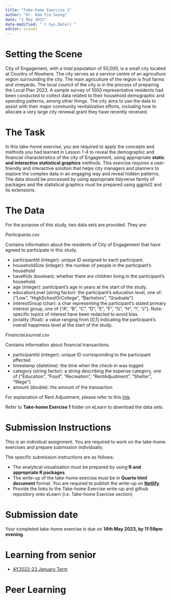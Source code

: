```yaml
---
title: "Take-home Exercise 1"
author: "Dr. Kam Tin Seong"
date: "1 May 2023"
date-modified: "`r Sys.Date()`"
editor: visual
---
```


# Setting the Scene

City of Engagement, with a total population of 50,000, is a small city located at Country of Nowhere.  The city serves as a service centre of an agriculture region surrounding the city.  The main agriculture of the region is fruit farms and vineyards.  The local council of the city is in the process of preparing the Local Plan 2023.  A sample survey of 1000 representative residents had been conducted to collect data related to their household demographic and spending patterns, among other things.  The city aims to use the data to assist with their major community revitalization efforts, including how to allocate a very large city renewal grant they have recently received.       

# The Task

In this take-home exercise, you are required to apply the concepts and methods you had learned in Lesson 1-4 to reveal the demographic and financial characteristics of the city of Engagement, using appropriate **static and interactive statistical graphics** methods. This exercise requires a user-friendly and interactive solution that helps city managers and planners to explore the complex data in an engaging way and reveal hidden patterns. The data should be processed by using appropriate tidyverse family of packages and the statistical graphics must be prepared using ggplot2 and its extensions.

# The Data

For the purpose of this study, two data sets are provided. They are:

*Participants.csv*

Contains information about the residents of City of Engagement that have agreed to participate in this study.

-   participantId (integer): unique ID assigned to each participant.
-   householdSize (integer): the number of people in the participant’s household
-   haveKids (boolean): whether there are children living in the participant’s household.
-   age (integer): participant’s age in years at the start of the study.
-   educationLevel (string factor): the participant’s education level, one of:
{"Low", "HighSchoolOrCollege", "Bachelors", "Graduate"}
-   interestGroup (char): a char representing the participant's stated primary interest group, one of {"A", "B", "C", "D", "E", "F", "G", "H", "I", "J"}. Note: specific topics of interest have been redacted to avoid bias.
-   joviality (float): a value ranging from [0,1] indicating the participant’s overall happiness level at the start of the study.

*FinancialJournal.csv*

Contains information about financial transactions.

-   participantId (integer): unique ID corresponding to the participant affected
-   timestamp (datetime): the time when the check-in was logged
-   category (string factor): a string describing the expense category, one of {“Education”, “Food”, “Recreation”, “RentAdjustment”, “Shelter”, “Wage”}
-   amount (double): the amount of the transaction

For explanation of Rent Adjustment, please refer to this [link](https://www.lawinsider.com/dictionary/rent-adjustment-amount).

::: callout-note
Refer to **Take-home Exercise 1** folder on eLearn to download the data sets.
:::

# Submission Instructions

This is an individual assignment. You are required to work on the take-home exercises and prepare submission individually.

The specific submission instructions are as follows:

-   The analytical visualisation must be prepared by using **R and appropriate R packages**.
-   The write-up of the take-home exercise must be in **Quarto html document** format. You are required to publish the write-up on [**Netlify**](https://www.netlify.com/).
-   Provide the links to the Take-home Exercise write-up and github repository onto eLearn (i.e. Take-home Exercise section)

# Submission date

Your completed take-home exercise is due on **14th May 2023, by 11:59pm evening**.

# Learning from senior

- [AY2022-23 January Term](https://isss608-ay2022-23jan.netlify.app/take-home_ex/th_ex03#peer-learning-1)

# Peer Learning

